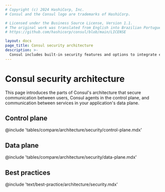 ```yaml
---
# Copyright (c) 2024 HashiCorp, Inc.
# Consul and the Consul logo are trademarks of HashiCorp.

# Licensed under the Business Source License, Version 1.1.
# The original work was translated from English into Brazilian Portuguese.
# https://github.com/hashicorp/consul/blob/main/LICENSE

layout: docs
page_title: Consul security architecture
description: >-
  Consul includes built-in security features and options to integrate exisiting security features to secure communication between users, agents in the control plane, and services in the data plane.
---
```


# Consul security architecture

This page introduces the parts of Consul's architecture that secure communication between users, Consul agents in the control plane, and communication between services in your application's data plane.

## Control plane

@include 'tables/compare/architecture/security/control-plane.mdx'

## Data plane

@include 'tables/compare/architecture/security/data-plane.mdx'

## Best practices

@include 'text/best-practice/architecture/security.mdx'

